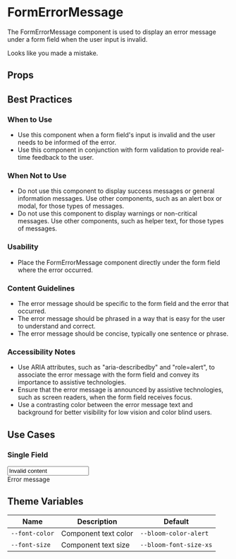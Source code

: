 
<Meta title="Forms/FormErrorMessage" component={FormErrorMessage} />

# FormErrorMessage

The FormErrorMessage component is used to display an error message under a form field when the user input is invalid.

<Canvas>
  <Story name="Error Message">
    <FormErrorMessage>Looks like you made a mistake.</FormErrorMessage>
  </Story>
</Canvas>

## Props

<ArgsTable of={FormErrorMessage} />

## Best Practices

### When to Use

- Use this component when a form field's input is invalid and the user needs to be informed of the error.
- Use this component in conjunction with form validation to provide real-time feedback to the user.

### When Not to Use

- Do not use this component to display success messages or general information messages. Use other components, such as an alert box or modal, for those types of messages.
- Do not use this component to display warnings or non-critical messages. Use other components, such as helper text, for those types of messages.

### Usability

- Place the FormErrorMessage component directly under the form field where the error occurred.

### Content Guidelines

- The error message should be specific to the form field and the error that occurred.
- The error message should be phrased in a way that is easy for the user to understand and correct.
- The error message should be concise, typically one sentence or phrase.

### Accessibility Notes

- Use ARIA attributes, such as "aria-describedby" and "role=alert", to associate the error message with the form field and convey its importance to assistive technologies.
- Ensure that the error message is announced by assistive technologies, such as screen readers, when the form field receives focus.
- Use a contrasting color between the error message text and background for better visibility for low vision and color blind users.

## Use Cases

### Single Field

<Canvas>
  <Story name="Single Field Error">
    <div>
      <input
        type="text"
        value="Invalid content"
        aria-describedby="example-error"
        style={{
          border: "1px solid var(--bloom-color-alert)",
          padding: "var(--bloom-s2) var(--bloom-s3)",
          borderRadius: "var(--bloom-rounded)",
        }}
      />
    </div>
    <FormErrorMessage id="example-error">Error message</FormErrorMessage>
  </Story>
</Canvas>

## Theme Variables

| Name           | Description          | Default                |
| -------------- | -------------------- | ---------------------- |
| `--font-color` | Component text color | `--bloom-color-alert`  |
| `--font-size`  | Component text size  | `--bloom-font-size-xs` |
